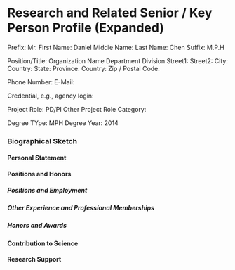 # Research and Related Senior / Key Person Profile (Expanded)

Prefix: Mr.
First Name: Daniel
Middle Name:
Last Name: Chen
Suffix: M.P.H

Position/Title:
Organization Name
Department
Division
Street1:
Street2:
City:
Country:
State:
Province:
Country:
Zip / Postal Code:

Phone Number:
E-Mail:

Credential, e.g., agency login:

Project Role: PD/PI
Other Project Role Category:

Degree TYpe: MPH
Degree Year: 2014

### Biographical Sketch

#### Personal Statement

#### Positions and Honors

##### Positions and Employment

##### Other Experience and Professional Memberships

##### Honors and Awards

#### Contribution to Science

#### Research Support
